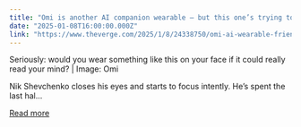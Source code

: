 ```yaml
---
title: "Omi is another AI companion wearable — but this one’s trying to read your mind"
date: "2025-01-08T16:00:00.000Z"
link: "https://www.theverge.com/2025/1/8/24338750/omi-ai-wearable-friend-companion"
---
```


Seriously: would you wear something like this on your face if it could really read your mind? | Image: Omi
    

  
Nik Shevchenko closes his eyes and starts to focus intently. He’s spent the last hal...

[Read more](https://www.theverge.com/2025/1/8/24338750/omi-ai-wearable-friend-companion)
